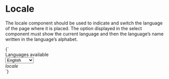 
<Meta title="Patterns/Locale" />

# Locale

The locale component should be used to indicate and switch the language of the page where it is placed. The option
displayed in the select component must show the current language and then the language’s name written in the language’s
alphabet.

<Canvas>
  <Story
    name="Default"
    height="64px"
    parameters={{
      design: figmaConfig("753%3A0"),
    }}
  >{`
    <div class="locale">
      Languages available
      <div class="control has-icons-left">
        <div class="select">
          <select>
            <option disabled>Select</option>
            <option selected>English</option>
            <option>le Français</option>
            <option>日本語</option>
            <option>Русский</option>
            <option>Español</option>
          </select>
        </div>
        <div class="icon globe is-small is-left ">
            <i class="icon globe ">locale</i>
        </div>
      </div>
    </div>
  `}</Story>
</Canvas>
